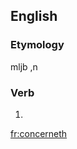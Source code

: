 ==English==

===Etymology===
{{suffix|concern|eth}}mljb ,n

===Verb===
{{en-verb form}}

# {{archaic third-person singular of|concern}}

[[fr:concerneth]]